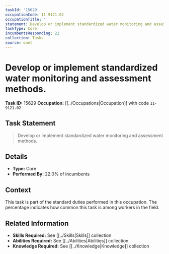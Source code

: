 ```yaml
---
taskId: '15629'
occupationCode: 11-9121.02
occupationTitle: ''
statement: Develop or implement standardized water monitoring and assessment methods.
taskType: Core
incumbentsResponding: 22
collection: Tasks
source: onet
---
```

# Develop or implement standardized water monitoring and assessment methods.

**Task ID:** 15629
**Occupation:** [[../Occupations|Occupation]] with code `11-9121.02`

## Task Statement

> Develop or implement standardized water monitoring and assessment methods.

## Details

- **Type:** Core
- **Performed By:** 22.0% of incumbents

## Context

This task is part of the standard duties performed in this occupation. The percentage indicates how common this task is among workers in the field.

## Related Information

- **Skills Required:** See [[../Skills|Skills]] collection
- **Abilities Required:** See [[../Abilities|Abilities]] collection
- **Knowledge Required:** See [[../Knowledge|Knowledge]] collection
